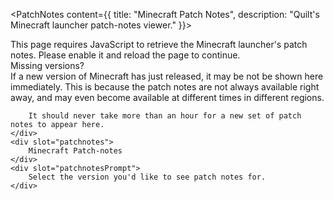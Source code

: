 
<PatchNotes content={{
    title: "Minecraft Patch Notes",
    description: "Quilt's Minecraft launcher patch-notes viewer."
}}>
    <div slot="noScript">
        This page requires JavaScript to retrieve the Minecraft launcher's patch notes.
        Please enable it and reload the page to continue.
    </div>
    <div slot="missingVersions">
        Missing versions?
    </div>
    <div slot="missingVersionsExplanation">
        If a new version of Minecraft has just released, it may be not be shown here
        immediately. This is because the patch notes are not always available right away,
        and may even become available at different times in different regions.

        It should never take more than an hour for a new set of patch notes to appear here.
    </div>
    <div slot="patchnotes">
        Minecraft Patch-notes
    </div>
    <div slot="patchnotesPrompt">
        Select the version you'd like to see patch notes for.
    </div>
</PatchNotes>